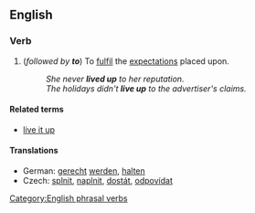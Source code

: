 ==English==

===Verb===
{{en-verb|inf=to [[live]] [[up]]|lives up|living up|lived up}}

# {{intransitive}} (''followed by '''to''''') To [[fulfil]] the [[expectation]]s placed upon.
#:''She never '''lived up''' to her reputation.''
#:''The holidays didn't '''live up''' to the advertiser's claims.''

====Related terms====
*[[live it up]]
====Translations====
{{trans-top|To fulfil the expectations placed upon}}
*German: [[gerecht]] [[werden]], [[halten]]
*Czech: [[splnit]], [[naplnit]], [[dostát]], [[odpovídat]]
{{trans-mid}}
{{trans-bottom}}

[[Category:English phrasal verbs]]